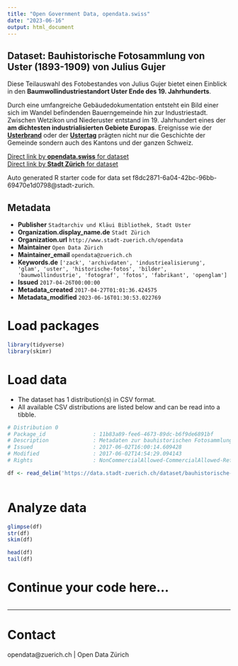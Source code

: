 ```yaml
---
title: "Open Government Data, opendata.swiss"
date: "2023-06-16"
output: html_document
---
```


## Dataset: Bauhistorische Fotosammlung von Uster (1893-1909) von Julius Gujer

Diese Teilauswahl des Fotobestandes von Julius Gujer bietet einen Einblick in den **Baumwollindustriestandort Uster Ende des 19. Jahrhunderts**. 

Durch eine umfangreiche Gebäudedokumentation entsteht ein Bild einer sich im Wandel befindenden Bauerngemeinde hin zur Industriestadt. Zwischen Wetzikon und Niederuster entstand im 19. Jahrhundert eines der **am dichtesten industrialisierten Gebiete Europas**. Ereignisse wie der [**Usterbrand**](https://de.wikipedia.org/wiki/Usterbrand) oder der [**Ustertag**](https://en.wikipedia.org/wiki/Ustertag) prägten nicht nur die Geschichte der Gemeinde sondern auch des Kantons und der ganzen Schweiz. 

[Direct link by **opendata.swiss** for dataset](https://opendata.swiss/de/dataset/bauhistorische-fotosammlung-von-uster-1893-1909-von-julius-gujer)<br>
[Direct link by **Stadt Zürich** for dataset](https://data.stadt-zuerich.ch/dataset/bauhistorische-fotosammlung-von-uster-1893-1909-von-julius-gujer)

Auto generated R starter code for data set f8dc2871-6a04-42bc-96bb-69470e1d0798@stadt-zurich.

## Metadata

- **Publisher** `Stadtarchiv und Kläui Bibliothek, Stadt Uster`
- **Organization.display_name.de** `Stadt Zürich`
- **Organization.url** `http://www.stadt-zuerich.ch/opendata`
- **Maintainer** `Open Data Zürich`
- **Maintainer_email** `opendata@zuerich.ch`
- **Keywords.de** `['zack', 'archivdaten', 'industriealisierung', 'glam', 'uster', 'historische-fotos', 'bilder', 'baumwollindustrie', 'fotograf', 'fotos', 'fabrikant', 'openglam']`
- **Issued** `2017-04-26T00:00:00`
- **Metadata_created** `2017-04-27T01:01:36.424575`
- **Metadata_modified** `2023-06-16T01:30:53.022769`


# Load packages

```r

library(tidyverse)
library(skimr)

```

# Load data

-   The dataset has 1 distribution(s) in CSV format.
-   All available CSV distributions are listed below and can be read into a tibble.

```r

# Distribution 0
# Package_id               : 11b83a89-fee6-4673-89dc-b6f9de6891bf
# Description              : Metadaten zur bauhistorischen Fotosammlung «Gujer».
# Issued                   : 2017-06-02T16:00:14.609428
# Modified                 : 2017-06-02T14:54:29.094143
# Rights                   : NonCommercialAllowed-CommercialAllowed-ReferenceRequired

df <- read_delim('https://data.stadt-zuerich.ch/dataset/bauhistorische-fotosammlung-von-uster-1893-1909-von-julius-gujer/download/Metadaten_bauhistorische_Fotosammlung_Gujer.csv')



```

# Analyze data

```r

glimpse(df)
str(df)
skim(df)

head(df)
tail(df)

```

# Continue your code here...

```r

```

------------------------------------------------------------------------

# Contact

opendata@zuerich.ch | Open Data Zürich
